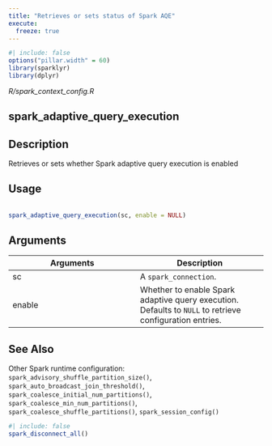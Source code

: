 ```yaml
---
title: "Retrieves or sets status of Spark AQE"
execute:
  freeze: true
---
```


```r
#| include: false
options("pillar.width" = 60)
library(sparklyr) 
library(dplyr)
```

*R/spark_context_config.R*

## spark_adaptive_query_execution

## Description
 Retrieves or sets whether Spark adaptive query execution is enabled 


## Usage
```r
 
spark_adaptive_query_execution(sc, enable = NULL) 
```

## Arguments
|Arguments|Description|
|---|---|
| sc | A `spark_connection`. |
| enable | Whether to enable Spark adaptive query execution. Defaults to `NULL` to retrieve configuration entries. |






## See Also
 Other Spark runtime configuration:  `spark_advisory_shuffle_partition_size()`, `spark_auto_broadcast_join_threshold()`, `spark_coalesce_initial_num_partitions()`, `spark_coalesce_min_num_partitions()`, `spark_coalesce_shuffle_partitions()`, `spark_session_config()` 


```r
#| include: false
spark_disconnect_all()
```
